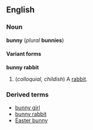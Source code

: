 ==English==
===Noun===
'''bunny''' (''plural'' '''bunnies''')

====Variant forms====
'''bunny rabbit'''

#(''colloquial, childish'') A [[rabbit]].

===Derived terms===
*[[bunny girl]]
*[[bunny rabbit]]
*[[Easter bunny]]